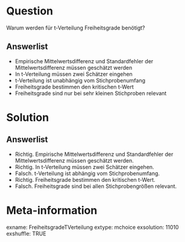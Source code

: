 Question 
======== 

Warum werden für t-Verteilung Freiheitsgrade benötigt?

Answerlist
----------

* Empirische Mittelwertsdifferenz und Standardfehler der Mittelwertsdifferenz müssen geschätzt werden
* In t-Verteilung müssen zwei Schätzer eingehen
* t-Verteilung ist unabhängig vom Stichprobenumfang
* Freiheitsgrade bestimmen den kritischen t-Wert
* Freiheitsgrade sind nur bei sehr kleinen Stichproben relevant

Solution
========

Answerlist
----------

* Richtig. Empirische Mittelwertsdifferenz und Standardfehler der Mittelwertsdifferenz müssen geschätzt werden.
* Richtig. In t-Verteilung müssen zwei Schätzer eingehen.
* Falsch. t-Verteilung ist abhängig vom Stichprobenumfang.
* Richtig. Freiheitsgrade bestimmen den kritischen t-Wert.
* Falsch. Freiheitsgrade sind bei allen Stichprobengrößen relevant.

Meta-information
================
exname: FreiheitsgradeTVerteilung
extype: mchoice 
exsolution: 11010
exshuffle: TRUE
